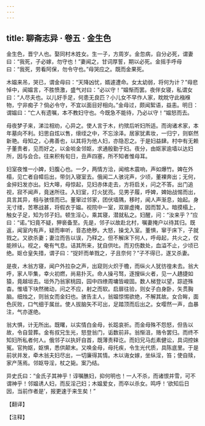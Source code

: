 ```yaml
---
---
---
```

title: 聊斋志异 · 卷五 · 金生色
---

金生色，晋宁人也。娶同村木姓女。生一子，方周岁。金忽病，自分必死，谓妻曰：“我死，子必嫁，勿守也！”妻闻之，甘词厚誓，期以必死。金摇手呼母曰：“我死，劳看阿保，勿令守也。”母哭应之。既而金果死。

木媪来吊，哭已，谓金母曰：“天降凶忧，婿遽遭命。女太幼弱，将何为计？”母悲悼中，闻媪言，不胜愤激，盛气对曰：“必以守！”媪惭而罢。夜伴女寝，私谓女曰：“人尽夫也。以儿好手足，何患无良匹？小儿女不早作人家，眈眈守此襁褓物，宁非痴子？倘必令守，不宜以面目好相向。”金母过，颇闻絮语，益恚。明日：谓媪曰：“亡人有遗嘱，本不教妇守也。今既急不能待，乃必以守！”媪怒而去。

母夜梦子来，涕泣相劝，心异之。使人言于木，约殡后听妇所适。而询诸术家，本年墓向不利。妇思自炫以售，缞绖之中，不忘涂泽。居家犹素妆，一归宁，则崭然新艳。母知之，心弗善也，以其将为他人妇，亦隐忍之。于是妇益肆。村中有无赖子董贵者，见而好之，以金啖金邻妪，求通殷勤于妇。夜分，由妪家逾墙以达妇所，因与会合。往来积有旬日，丑声四塞，所不知者惟母耳。

妇室夜惟一小婢，妇腹心也。一夕，两情方洽，闻棺木震响，声如爆竹。婢在外榻，见亡者自幛后出，带剑入寝室去。俄闻二人骇诧声，少顷，董裸奔出；无何，金捽妇发亦出。妇大嗥，母惊起，见妇赤体走去，方将启关，问之不答。出门追视，寂不闻声，竟迷所往。入妇室，灯火犹亮。见男子履，呼婢，婢始战惕而出，具言其异，相与骇怪而已。董窜过邻家，团伏墙隅，移时，闻人声渐息，始起。身无寸缕，苦寒战甚，将假衣于媪。视院中一室，双扉虚掩，因而暂入。暗摸榻上，触女子足，知为邻子妇。顿生淫心，乘其寝，潜就私之。妇醒，问：“汝来乎？”应曰：“诺。”妇竟不疑，狎亵备至。先是，邻子以故赴北村，嘱妻掩户以待其归。既返，闻室内有声，疑而审听，音态绝秽。大怒，操戈入室。董惧，窜于床下，子就戮之。又欲杀妻；妻泣而告以误，乃释之。但不解床下何人，呼母起，共火之，仅能辨认。视之，奄有气息。诘其所来，犹自供吐。而刃伤数处，血溢不止，少顷已绝。妪仓皇失措，谓子曰：“捉奸而单戮之，子且奈何？”子不得已，遂又杀妻。

是夜，木翁方寝，闻户外拉杂之声，出窥则火炽于檐，而纵火人犹彷徨未去。翁大呼，家人毕集，幸火初燃，尚易扑灭。命人操弓驽，逐搜纵火者，见一人趫捷如猿，竟越垣去。垣外乃翁家桃园，园中四缭周墉皆峻固。数人梯登以望，踪迹殊杳。惟墙下块然微动，问之不应，射之而软。启扉往验，则女子白身卧，矢贯胸脑。细烛之，则翁女而金妇也。骇告主人，翁媪惊惕欲绝，不解其故。女合眸，面色灰败，口气细于属丝。使人拔脑矢不可出，足踏顶而后出之。女嘤然一声，血暴注，气亦遂绝。

翁大惧，计无所出。既曙，以实情白金母，长跽哀祈。而金母殊不怨怒，但告以故，令自营葬。金有叔兄生光，怒登翁门，诟数前非。翁惭沮，赂令罢归。而终不知妇所私者何人。俄邻子以执奸自首，既薄责释讫。而妇兄马彪素健讼，具词控妹冤。官拘妪，妪惧，悉供颠末。又唤金母，母托疾，令生光代质，具陈底里。于是前状并发，牵木翁夫妇尽出，一切廉得其情。木以诲女嫁，坐纵淫，笞；使自赎，家产荡焉。邻妪导淫，杖之毙。案乃结。

异史氏曰：“金氏子其神乎！谆嘱醮妇，抑何明也！一人不杀，而诸恨并雪，可不谓神乎！邻媪诱人妇，而反淫己妇；木媪爱女，而卒以杀女。鸣呼！‘欲知后日因，当前作者是’，报更速于来生矣！”

【翻译】

【注释】

